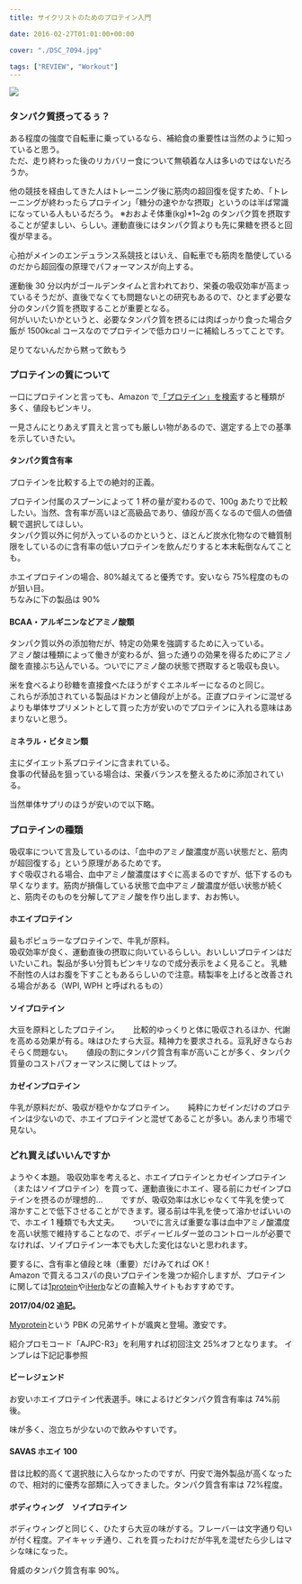 ---
title: サイクリストのためのプロテイン入門

date: 2016-02-27T01:01:00+00:00

cover: "./DSC_7094.jpg"

tags: ["REVIEW", "Workout"]
---

![ ](./DSC_7094.jpg)

### タンパク質摂ってるぅ？

ある程度の強度で自転車に乗っているなら、補給食の重要性は当然のように知っていると思う。  
ただ、走り終わった後のリカバリー食について無頓着な人は多いのではないだろうか。

他の競技を経由してきた人はトレーニング後に筋肉の超回復を促すため、「トレーニングが終わったらプロテイン」「糖分の速やかな摂取」というのは半ば常識になっている人もいるだろう。
※おおよそ体重(kg)\*1~2g のタンパク質を摂取することが望ましい、らしい。運動直後にはタンパク質よりも先に果糖を摂ると回復が早まる。

心拍がメインのエンデュランス系競技とはいえ、自転車でも筋肉を酷使しているのだから超回復の原理でパフォーマンスが向上する。

運動後 30 分以内がゴールデンタイムと言われており、栄養の吸収効率が高まっているそうだが、直後でなくても問題ないとの研究もあるので、ひとまず必要な分のタンパク質を摂取することが重要となる。  
何がいいたいかというと、必要なタンパク質を摂るには肉ばっかり食った場合夕飯が 1500kcal コースなのでプロテインで低カロリーに補給しろってことです。

足りてないんだから黙って飲もう

### プロテインの質について

一口にプロテインと言っても、Amazon で<a href="http://amzn.to/211hwjZ" target="_blank" rel="noopener">「プロテイン」を検索</a>すると種類が多く、値段もピンキリ。

一見さんにとりあえず買えと言っても厳しい物があるので、選定する上での基準を示していきたい。

#### タンパク質含有率

プロテインを比較する上での絶対的正義。

プロテイン付属のスプーンによって 1 杯の量が変わるので、100g あたりで比較したい。当然、含有率が高いほど高級品であり、値段が高くなるので個人の価値観で選択してほしい。  
タンパク質以外に何が入っているのかというと、ほとんど炭水化物なので糖質制限をしているのに含有率の低いプロテインを飲んだりすると本末転倒なんてことも。

ホエイプロテインの場合、80%越えてると優秀です。安いなら 75%程度のものが狙い目。  
ちなみに下の製品は 90%

<Amzn asin="B00PQ308L2" />

#### BCAA・アルギニンなどアミノ酸類

タンパク質以外の添加物だが、特定の効果を強調するために入っている。  
アミノ酸は種類によって働きが変わるが、狙った通りの効果を得るためにアミノ酸を直接ぶち込んでいる。ついでにアミノ酸の状態で摂取すると吸収も良い。

米を食べるより砂糖を直接食べたほうがすぐエネルギーになるのと同じ。  
これらが添加されている製品はドカンと値段が上がる。正直プロテインに混ぜるよりも単体サプリメントとして買った方が安いのでプロテインに入れる意味はあまりないと思う。

#### ミネラル・ビタミン類

主にダイエット系プロテインに含まれている。  
食事の代替品を狙っている場合は、栄養バランスを整えるために添加されている。

当然単体サプリのほうが安いので以下略。

<Amzn asin="B00IEA57F6" />

### プロテインの種類

吸収率について言及しているのは、「血中のアミノ酸濃度が高い状態だと、筋肉が超回復する」という原理があるためです。  
すぐ吸収される場合、血中アミノ酸濃度はすぐに高まるのですが、低下するのも早くなります。筋肉が損傷している状態で血中アミノ酸濃度が低い状態が続くと、筋肉そのものを分解してアミノ酸を作り出します、おお怖い。

#### ホエイプロテイン

最もポピュラーなプロテインで、牛乳が原料。  
吸収効率が良く、運動直後の摂取に向いているらしい。おいしいプロテインはだいたいこれ。製品が多い分質もピンキリなので成分表示をよく見ること。
乳糖不耐性の人はお腹を下すこともあるらしいので注意。精製率を上げると改善される場合がある（WPI, WPH と呼ばれるもの）

#### ソイプロテイン

大豆を原料としたプロテイン。　　
比較的ゆっくりと体に吸収されるほか、代謝を高める効果が有る。味はひたすら大豆。精神力を要求される。豆乳好きならおそらく問題ない。　　
値段の割にタンパク質含有率が高いことが多く、タンパク質量のコストパフォーマンスに関してはトップ。

#### カゼインプロテイン

牛乳が原料だが、吸収が穏やかなプロテイン。　　
純粋にカゼインだけのプロテインは少ないので、ホエイプロテインと混ぜてあることが多い。あんまり市場で見ない。

### どれ買えばいいんですか

ようやく本題。
吸収効率を考えると、ホエイプロテインとカゼインプロテイン（またはソイプロテイン）を買って、運動直後にホエイ、寝る前にカゼインプロテインを摂るのが理想的…　　
ですが、吸収効率は水じゃなくて牛乳を使って溶かすことで低下させることができます。寝る前は牛乳を使って溶かせばいいので、ホエイ 1 種類でも大丈夫。　　
ついでに言えば重要な事は血中アミノ酸濃度を高い状態で維持することなので、ボディービルダー並のコントロールが必要でなければ、ソイプロテイン一本でも大した変化はないと思われます。

要するに、含有率と値段と味（重要）だけみてれば OK！  
Amazon で買えるコスパの良いプロテインを幾つか紹介しますが、プロテインに関しては<a href="http://www.1protein.com/" target="_blank" rel="noopener">1protein</a>や<a href="http://jp.iherb.com/" target="_blank" rel="noopener">iHerb</a>などの直輸入サイトもおすすめです。

**2017/04/02 追記。**

[Myprotein](https://px.a8.net/svt/ejp?a8mat=3N3PXV+GF7GHE+45DI+5YJRM)という PBK の兄弟サイトが颯爽と登場。激安です。

紹介プロモコード「AJPC-R3」を利用すれば初回注文 25%オフとなります。 インプレは下記記事参照

<LinkCard url="https://blog.gensobunya.net/2017/04/my-protein.html" />

#### ビーレジェンド

<Amzn asin="B0060GI8DE" />

お安いホエイプロテイン代表選手。味によるけどタンパク質含有率は 74%前後。

味が多く、泡立ちが少ないので飲みやすいです。

#### SAVAS ホエイ 100

<Amzn asin="B00IEA5210" />

昔は比較的高くて選択肢に入らなかったのですが、円安で海外製品が高くなったので、相対的に優秀な部類に入ってきました。タンパク質含有率は 72%程度。

#### ボディウィング　ソイプロテイン

<Amzn asin="B00BT7PMTW" />

ボディウィングと同じく、ひたすら大豆の味がする。フレーバーは文字通り匂いが付く程度。アイキャッチ通り、これを買ったわけだが牛乳を混ぜたら少しはマシな味になった。

脅威のタンパク質含有率 90%。
